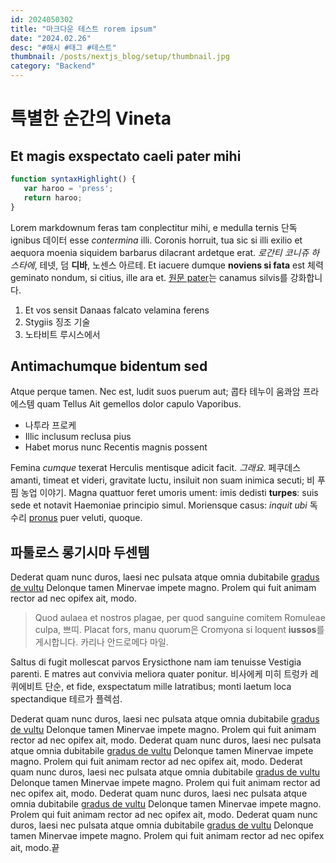 ```yaml
---
id: 2024050302
title: "마크다운 테스트 rorem ipsum"
date: "2024.02.26"
desc: "#해시 #태그 #테스트"
thumbnail: /posts/nextjs_blog/setup/thumbnail.jpg
category: "Backend"
---
```

# 특별한 순간의 Vineta
## Et magis exspectato caeli pater mihi

```javascript
function syntaxHighlight() {
   var haroo = 'press';
   return haroo;
}
```

Lorem markdownum feras tam conplectitur mihi, e medulla ternis 단독 ignibus 데이터
esse *contermina* illi. Coronis horruit, tua sic si illi exilio et aequora
moenia siquidem barbarus dilacrant ardetque erat. *로간티 코니쥬 하스타에*,
테넷, 덤 **디바**, 노센스 아르테. Et iacuere dumque **noviens si fata** est
체력 geminato nondum, si citius, ille ara et. [원문
pater](http://certaminis.org/lapsudata.html)는 canamus silvis를 강화합니다.

1. Et vos sensit Danaas falcato velamina ferens
2. Stygiis 징조 기술
3. 노타비트 루시스에서

## Antimachumque bidentum sed

Atque perque tamen. Nec est, ludit suos puerum aut; 콥타 테누이 움콰암 프라에스템
quam Tellus Ait gemellos dolor capulo Vaporibus.

- 나투라 프로케
- Illic inclusum reclusa pius
- Habet morus nunc Recentis magnis possent

Femina *cumque* texerat Herculis mentisque adicit facit. *그래요*. 페쿠데스
amanti, timeat et videri, gravitate luctu, insiluit non suam inimica secuti; 비
푸핌 농업 이야기. Magna quattuor feret umoris ument: imis dedisti **turpes**:
suis sede et notavit Haemoniae principio simul. Moriensque casus: *inquit ubi*
독수리 [pronus](http://suus-summis.io/) puer veluti, quoque.

## 파툴로스 롱기시마 두센템

Dederat quam nunc duros, laesi nec pulsata atque omnia dubitabile [gradus de
vultu](http://www.depositum-poscere.io/) Delonque tamen Minervae impete magno.
Prolem qui fuit animam rector ad nec opifex ait, modo.

> Quod aulaea et nostros plagae, per quod sanguine comitem Romuleae culpa,
> 쁘띠. Placat fors, manu quorum은 Cromyona si loquent **iussos**를 게시합니다. 카리나
> 안드로메다 마일.

Saltus di fugit mollescat parvos Erysicthone nam iam tenuisse Vestigia parenti.
E matres aut convivia meliora quater ponitur. 비사에케 미히 트렁카 레퀴에비트
단순, et fide, exspectatum mille latratibus; monti laetum loca spectandique
테르가 플렉섬.




Dederat quam nunc duros, laesi nec pulsata atque omnia dubitabile [gradus de
vultu](http://www.depositum-poscere.io/) Delonque tamen Minervae impete magno.
Prolem qui fuit animam rector ad nec opifex ait, modo.
Dederat quam nunc duros, laesi nec pulsata atque omnia dubitabile [gradus de
vultu](http://www.depositum-poscere.io/) Delonque tamen Minervae impete magno.
Prolem qui fuit animam rector ad nec opifex ait, modo.
Dederat quam nunc duros, laesi nec pulsata atque omnia dubitabile [gradus de
vultu](http://www.depositum-poscere.io/) Delonque tamen Minervae impete magno.
Prolem qui fuit animam rector ad nec opifex ait, modo.
Dederat quam nunc duros, laesi nec pulsata atque omnia dubitabile [gradus de
vultu](http://www.depositum-poscere.io/) Delonque tamen Minervae impete magno.
Prolem qui fuit animam rector ad nec opifex ait, modo.
Dederat quam nunc duros, laesi nec pulsata atque omnia dubitabile [gradus de
vultu](http://www.depositum-poscere.io/) Delonque tamen Minervae impete magno.
Prolem qui fuit animam rector ad nec opifex ait, modo.끝
